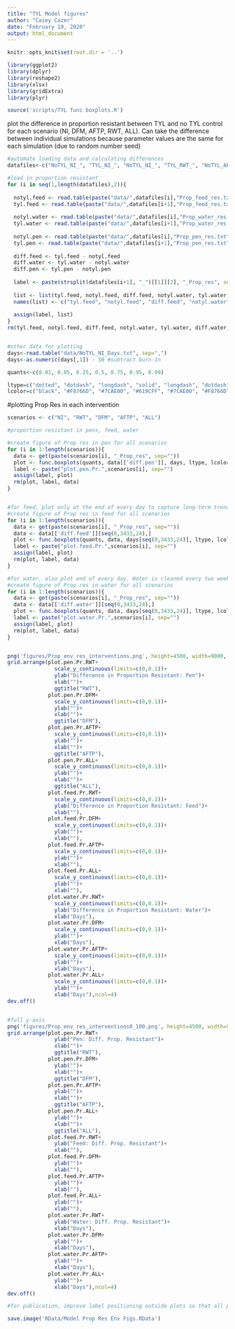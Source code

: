 ---
title: "TYL Model figures"
author: "Casey Cazer"
date: "February 19, 2020"
output: html_document
---

```{r setup}
knitr::opts_knit$set(root.dir = '..') 
```

```{r}
library(ggplot2)
library(dplyr)
library(reshape2)
library(xlsx)
library(gridExtra)
library(plyr)

source('scripts/TYL func boxplots.R')
```

plot the difference in proportion resistant between TYL and no TYL control for each scenario (NI, DFM, AFTP, RWT, ALL).
Can take the difference between individual simulations because parameter values are the same for each simulation (due to random number seed)
```{r}
#automate loading data and calculating differences
datafiles<-c("NoTYL_NI_", "TYL_NI_", "NoTYL_NI_", "TYL_RWT_", "NoTYL_AFTP_", "TYL_AFTP_", "NoTYL_DFM_", "TYL_DFM_", "NoTYL_ALL_", "TYL_ALL_") #control followed by TYL intervention group. RWT control is the same as NoTYL_NI becuase with no tylosin there can be no withdrawal of tylosin. 

#load in proportion resistant
for (i in seq(1,length(datafiles),2)){
  
  notyl.feed <- read.table(paste("data/",datafiles[i],"Prop_feed_res.txt", sep=""), sep=",")
  tyl.feed <- read.table(paste("data/",datafiles[i+1],"Prop_feed_res.txt", sep=""), sep=",")
  
  notyl.water <- read.table(paste("data/",datafiles[i],"Prop_water_res.txt", sep=""), sep=",")
  tyl.water <- read.table(paste("data/",datafiles[i+1],"Prop_water_res.txt", sep=""), sep=",")
  
  notyl.pen <- read.table(paste("data/",datafiles[i],"Prop_pen_res.txt", sep=""), sep=",")
  tyl.pen <- read.table(paste("data/",datafiles[i+1],"Prop_pen_res.txt", sep=""), sep=",")
  
  diff.feed <- tyl.feed - notyl.feed
  diff.water <- tyl.water - notyl.water
  diff.pen <- tyl.pen - notyl.pen
  
  label <- paste(strsplit(datafiles[i+1], "_")[[1]][2], "_Prop_res", sep="")
  
  list <- list(tyl.feed, notyl.feed, diff.feed, notyl.water, tyl.water, diff.water, notyl.pen, tyl.pen, diff.pen)
  names(list) <- c("tyl.feed", "notyl.feed", "diff.feed", "notyl.water", "tyl.water", "diff.water", "notyl.pen", "tyl.pen", "diff.pen")
  
  assign(label, list)
}
rm(tyl.feed, notyl.feed, diff.feed, notyl.water, tyl.water, diff.water, notyl.pen, tyl.pen, diff.pen, list)


#other data for plotting
days<-read.table("data/NoTYL_NI_Days.txt", sep=",")
days<-as.numeric(days[,1]) - 50 #subtract burn-1n

quants<-c(0.01, 0.05, 0.25, 0.5, 0.75, 0.95, 0.99)

ltype=c("dotted", "dotdash", "longdash", "solid", "longdash", "dotdash", "dotted")
lcolor=c("black", "#F8766D", "#7CAE00", "#619CFF", "#7CAE00", "#F8766D", "black")


```


#plotting Prop Res in each intervention
```{r}
scenarios <- c("NI", "RWT", "DFM", "AFTP", "ALL")

#proportion resistant in pens, feed, water

#create figure of Prop res in pen for all scenarios
for (i in 1:length(scenarios)){
  data <- get(paste(scenarios[i], "_Prop_res", sep=""))
  plot <- func.boxplots(quants, data[['diff.pen']], days, ltype, lcolor, FALSE, TRUE, "Difference in Proportion Resistant")
  label <- paste("plot.pen.Pr.",scenarios[i], sep="")
  assign(label, plot)
  rm(plot, label, data)
}


#for feed, plot only at the end of every day to capture long-term trends and not focus on fluctations from feed being replaced every day
#create figure of Prop res in feed for all scenarios
for (i in 1:length(scenarios)){
  data <- get(paste(scenarios[i], "_Prop_res", sep=""))
  data <- data[['diff.feed']][seq(0,3433,24),]
  plot <- func.boxplots(quants, data, days[seq(0,3433,24)], ltype, lcolor, FALSE, TRUE, "Difference in Proportion Resistant")
  label <- paste("plot.feed.Pr.",scenarios[i], sep="")
  assign(label, plot)
  rm(plot, label, data)
}

#for water, also plot end of every day. Water is cleaned every two weeks
#create figure of Prop res in water for all scenarios
for (i in 1:length(scenarios)){
  data <- get(paste(scenarios[i], "_Prop_res", sep=""))
  data <- data[['diff.water']][seq(0,3433,24),]
  plot <- func.boxplots(quants, data, days[seq(0,3433,24)], ltype, lcolor, FALSE, TRUE, "Difference in Proportion Resistant")
  label <- paste("plot.water.Pr.",scenarios[i], sep="")
  assign(label, plot)
  rm(plot, label, data)
}


png('figures/Prop_env_res_interventions.png', height=4500, width=9000, res=300)
grid.arrange(plot.pen.Pr.RWT+
               scale_y_continuous(limits=c(0,0.1))+
               ylab("Difference in Proportion Resistant: Pen")+
               xlab("")+
               ggtitle("RWT"), 
             plot.pen.Pr.DFM+
               scale_y_continuous(limits=c(0,0.1))+
               ylab("")+
               xlab("")+
               ggtitle("DFM"), 
             plot.pen.Pr.AFTP+
               scale_y_continuous(limits=c(0,0.1))+
               ylab("")+
               xlab("")+
               ggtitle("AFTP"), 
             plot.pen.Pr.ALL+
               scale_y_continuous(limits=c(0,0.1))+
               ylab("")+
               xlab("")+
               ggtitle("ALL"),
             plot.feed.Pr.RWT+
               scale_y_continuous(limits=c(0,0.1))+
               ylab("Difference in Proportion Resistant: Feed")+
               xlab(""), 
             plot.feed.Pr.DFM+
               scale_y_continuous(limits=c(0,0.1))+
               ylab("")+
               xlab(""), 
             plot.feed.Pr.AFTP+
               scale_y_continuous(limits=c(0,0.1))+
               ylab("")+
               xlab(""), 
             plot.feed.Pr.ALL+
               scale_y_continuous(limits=c(0,0.1))+
               ylab("")+
               xlab(""),
             plot.water.Pr.RWT+
               scale_y_continuous(limits=c(0,0.1))+
               ylab("Difference in Proportion Resistant: Water")+
               xlab("Days"), 
             plot.water.Pr.DFM+
               scale_y_continuous(limits=c(0,0.1))+
               ylab("")+
               xlab("Days"), 
             plot.water.Pr.AFTP+
               scale_y_continuous(limits=c(0,0.1))+
               ylab("")+
               xlab("Days"), 
             plot.water.Pr.ALL+
               scale_y_continuous(limits=c(0,0.1))+
               ylab("")+
               xlab("Days"),ncol=4)
dev.off()


#full y-axis
png('figures/Prop_env_res_interventions0_100.png', height=4500, width=9000, res=300)
grid.arrange(plot.pen.Pr.RWT+
               ylab("Pen: Diff. Prop. Resistant")+
               xlab("")+
               ggtitle("RWT"), 
             plot.pen.Pr.DFM+
               ylab("")+
               xlab("")+
               ggtitle("DFM"), 
             plot.pen.Pr.AFTP+
               ylab("")+
               xlab("")+
               ggtitle("AFTP"), 
             plot.pen.Pr.ALL+
               ylab("")+
               xlab("")+
               ggtitle("ALL"),
             plot.feed.Pr.RWT+
               ylab("Feed: Diff. Prop. Resistant")+
               xlab(""), 
             plot.feed.Pr.DFM+
               ylab("")+
               xlab(""), 
             plot.feed.Pr.AFTP+
               ylab("")+
               xlab(""), 
             plot.feed.Pr.ALL+
               ylab("")+
               xlab(""),
             plot.water.Pr.RWT+
               ylab("Water: Diff. Prop. Resistant")+
               xlab("Days"), 
             plot.water.Pr.DFM+
               ylab("")+
               xlab("Days"), 
             plot.water.Pr.AFTP+
               ylab("")+
               xlab("Days"), 
             plot.water.Pr.ALL+
               ylab("")+
               xlab("Days"),ncol=4)
dev.off()

#for publication, improve label positioning outside plots so that all plots are same size
```

```{r}
save.image('RData/Model Prop Res Env Figs.RData')
```